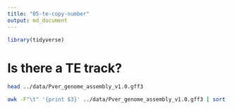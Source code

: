 ```yaml
---
title: "05-te-copy-number"
output: md_document
---
```


```r
library(tidyverse)
```


# Is there a TE track?

```bash
head ../data/Pver_genome_assembly_v1.0.gff3
```

```bash
awk -F"\t" '{print $3}' ../data/Pver_genome_assembly_v1.0.gff3 | sort -u

```

